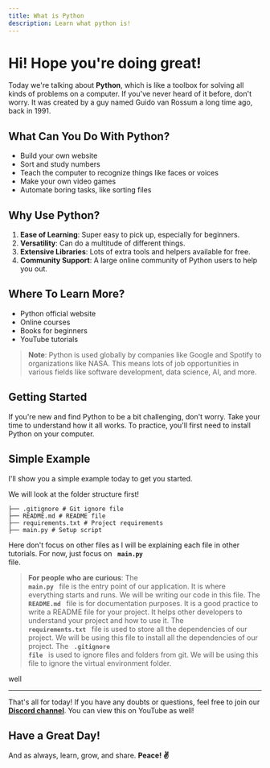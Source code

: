 ```yaml
---
title: What is Python
description: Learn what python is!
---
```


# Hi! Hope you're doing great!

Today we're talking about **Python**, which is like a toolbox for solving all kinds of problems on a computer. If you've never heard of it before, don't worry. It was created by a guy named Guido van Rossum a long time ago, back in 1991.

## What Can You Do With Python?

- Build your own website
- Sort and study numbers
- Teach the computer to recognize things like faces or voices
- Make your own video games
- Automate boring tasks, like sorting files

## Why Use Python?

1. **Ease of Learning**: Super easy to pick up, especially for beginners.
2. **Versatility**: Can do a multitude of different things.
3. **Extensive Libraries**: Lots of extra tools and helpers available for free.
4. **Community Support**: A large online community of Python users to help you out.

## Where To Learn More?

- Python official website
- Online courses
- Books for beginners
- YouTube tutorials

> **Note**: Python is used globally by companies like Google and Spotify to organizations like NASA. This means lots of job opportunities in various fields like software development, data science, AI, and more.

## Getting Started

If you're new and find Python to be a bit challenging, don't worry. Take your time to understand how it all works. To practice, you'll first need to install Python on your computer.




## Simple Example

I'll show you a simple example today to get you started.

We will look at the folder structure first!

```
├── .gitignore # Git ignore file
├── README.md # README file
├── requirements.txt # Project requirements
├── main.py # Setup script
```

Here don't focus on other files as I will be explaining each file in other tutorials. For now, just focus on <code> **main.py** </code> file.



> **For people who are curious**: The <code> **main.py** </code> file is the entry point of our application. It is where everything starts and runs. We will be writing our code in this file.
The <code> **README.md** </code> file is for documentation purposes. It is a good practice to write a README file for your project. It helps other developers to understand your project and how to use it. 
The <code> **requirements.txt** </code> file is used to store all the dependencies of our project. We will be using this file to install all the dependencies of our project.
 The <code> **.gitignore file** </code> is used to ignore files and folders from git. We will be using this file to ignore the virtual environment folder.

well
<CodeBlockComponent code='print("hello montek 👋")' language="python"/>



---

That's all for today! If you have any doubts or questions, feel free to join our [**Discord channel**](https://discord.com/invite/8tFHup743H). You can view this on YouTube as well!

<YouTubeComponent url="https://www.youtube.com/watch?v=example" />

## Have a Great Day!

And as always, learn, grow, and share. **Peace! ✌️**


